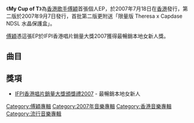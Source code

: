 {{distinguish|My Cup of Tea}}
{{Album infobox | <!-- See Wikipedia:WikiProject_Albums -->
| Name        = My Cup of T
| Type        = [[專輯|專輯]]
| Artist      = [[傅穎|傅穎]]
| Cover       = 傅穎 My Cup of T.jpg
| Released    = 2007年7月18日<br>2007年9月7日（第二版）
| Recorded    = 2007年
| Genre       = 粵語
| Length      = 24:16
| Label       = [[金牌娛樂|金牌娛樂]]
| Last album  = 
| This album  = '''My Cup of T'''<br>（2007年）
| Next album  = [[Smiling_(專輯)|Smiling]]<br>（2008年）
{{Extra album cover 2
| Upper caption = 其他封面
| Type          = 專輯
| Cover         = 傅穎 My Cup of T 第二版.jpg
| Lower caption = 第二版封面}}
}}

《'''My Cup of T'''》為[[香港|香港]][[歌手|歌手]][[傅穎|傅穎]]首張個人EP，於2007年7月18日在[[香港|香港]]發行，第二版於2007年9月7日發行，首批第二版更附送「限量版 Theresa x Capdase NDSL 水晶保護盒」。

[[傅穎|傅穎]]憑這張EP於IFPI香港唱片銷量大獎2007獲得最暢銷本地女新人獎。

== 曲目 ==
{{tracklist
| headline = CD
| total_length = 24:16
| title_width = 16%

| all_producer = [[李漢文|李漢文]]

| title1 = 今日: 晴
| music1 = [[周博賢|周博賢]]
| lyrics1 = 周博賢
| arranger1 = 周博賢
| longnote1 = 
| length1 = 3:45

| title2 = 不能哭了
| music2 = [[Walter_Wong|Walter Wong]]
| lyrics2 = [[方杰_(填詞人)|方-{杰}-]]
| arranger2 = [[李漢文|李漢文]]
| longnote2 = 
| length2 = 4:46

| title3 = 身體語言
| music3 = [[雷頌德|雷頌德]]
| lyrics3 = [[甄健強|甄健強]]
| arranger3 = 雷頌德
| longnote3 = 
| length3 = 3:33

| title4 = 時間囊
| music4 = 李漢文
| lyrics4 = [[陳少琪|陳少琪]]
| arranger4 = 李漢文<br>[[藝琛|藝琛]]
| longnote4 = 
| length4 = 4:41

| title5 = 你是灰色的
| music5 = [[謝杰_(音樂人)|謝-{杰}-]]
| lyrics5 = 陳少琪
| arranger5 = 李漢文
| longnote5 = 
| length5 = 3:57

| title6 = My Cup Of Tea
| music6 = [[伍仲衡|伍仲衡]]
| lyrics6 = [[蔡冕麗|夏至]]
| arranger6 = 李漢文
| longnote6 = 
| length6 = 3:32
}}
{{Track listing
| collapsed = 
| headline = DVD（只隨第二版附送）
| total_length = 24:30
| title1 = 今日: 晴
| title2 = 不能哭了
| title3 = 身體語言
| title4 = 時間囊
| title5 = 你是灰色的
| title6 = My Cup Of Tea
}}

== 獎項 ==
* [[IFPI香港唱片銷量大獎頒獎禮2007|IFPI香港唱片銷量大獎頒獎禮2007]] - 最暢銷本地女新人

[[Category:傅穎專輯|Category:傅穎專輯]]
[[Category:2007年音樂專輯|Category:2007年音樂專輯]]
[[Category:香港音樂專輯|Category:香港音樂專輯]]
[[Category:流行音樂專輯|Category:流行音樂專輯]]